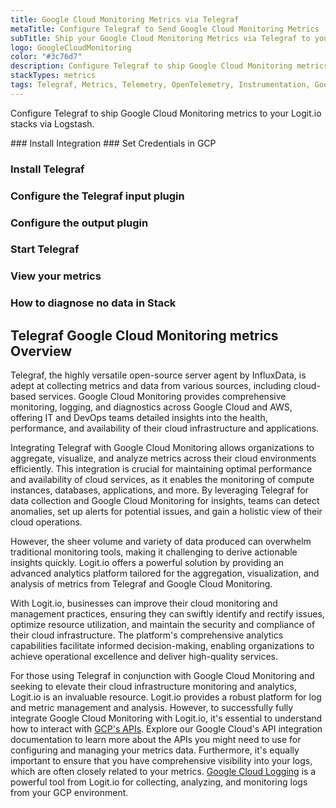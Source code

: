 ```yaml
---
title: Google Cloud Monitoring Metrics via Telegraf
metaTitle: Configure Telegraf to Send Google Cloud Monitoring Metrics
subTitle: Ship your Google Cloud Monitoring Metrics via Telegraf to your Logit.io Stack
logo: GoogleCloudMonitoring
color: "#3c76d7"
description: Configure Telegraf to ship Google Cloud Monitoring metrics to your Logit.io stacks. Get started using our Telegraf Google Cloud Monitoring metrics example.
stackTypes: metrics
tags: Telegraf, Metrics, Telemetry, OpenTelemetry, Instrumentation, Google Cloud Monitoring, Performance Monitoring
---
```


Configure Telegraf to ship Google Cloud Monitoring metrics to your Logit.io stacks via Logstash.

<Steps>
  ### Install Integration
  <InstallIntegration/>
  ### Set Credentials in GCP

  <SetGCPCredentials intro="Google Cloud Monitoring is a singular set of services contained within Google Cloud, specifically designed for the tracking, evaluation, and management of cloud resources and applications, promoting secure and efficient communication between varied software components in a cloud-centric ecosystem."/>
  
  ### Install Telegraf

  <InstallTelegraf />

  ### Configure the Telegraf input plugin

  <TelegrafStackDriverInput metric_type="monitoring.googleapis.com"/>

  ### Configure the output plugin

  <TelegrafOutputPlugin />

  ### Start Telegraf

  <StartTelegraf />

  ### View your metrics
  <LaunchStack stackType="metrics" source="Google_Cloud_Monitoring_Metrics_via_Telegraf" utmMedium="metrics" utmCampaign="telegraf-GoogleCloudMonitoring-metrics" />

  ### How to diagnose no data in Stack

  <DiagnoseNoData />
</Steps>

## Telegraf Google Cloud Monitoring metrics Overview

Telegraf, the highly versatile open-source server agent by InfluxData, is adept at collecting metrics 
and data from various sources, including cloud-based services. Google Cloud Monitoring provides 
comprehensive monitoring, logging, and diagnostics across Google Cloud and AWS, offering IT and 
DevOps teams detailed insights into the health, performance, and availability of their cloud infrastructure and applications.

Integrating Telegraf with Google Cloud Monitoring allows organizations to aggregate, visualize, 
and analyze metrics across their cloud environments efficiently. This integration is crucial for 
maintaining optimal performance and availability of cloud services, as it enables the monitoring 
of compute instances, databases, applications, and more. By leveraging Telegraf for data collection 
and Google Cloud Monitoring for insights, teams can detect anomalies, set up alerts for potential issues, 
and gain a holistic view of their cloud operations.

However, the sheer volume and variety of data produced can overwhelm traditional monitoring tools, 
making it challenging to derive actionable insights quickly. Logit.io offers a powerful solution 
by providing an advanced analytics platform tailored for the aggregation, visualization, and 
analysis of metrics from Telegraf and Google Cloud Monitoring.

With Logit.io, businesses can improve their cloud monitoring and management practices, 
ensuring they can swiftly identify and rectify issues, optimize resource utilization, 
and maintain the security and compliance of their cloud infrastructure. The platform's 
comprehensive analytics capabilities facilitate informed decision-making, enabling organizations 
to achieve operational excellence and deliver high-quality services.

For those using Telegraf in conjunction with Google Cloud Monitoring and seeking to elevate 
their cloud infrastructure monitoring and analytics, Logit.io is an invaluable resource. 
Logit.io provides a robust platform for log and metric management and analysis. However, to 
successfully fully integrate Google Cloud Monitoring with Logit.io, it's essential 
to understand how to interact with [GCP's APIs](/integrations/infrastructure-metrics/google-cloud/api-telegraf-metrics). 
Explore our Google Cloud's API integration documentation to learn more about the APIs you 
might need to use for configuring and managing your metrics data. Furthermore, it's equally 
important to ensure that you have comprehensive visibility into your logs, which are often 
closely related to your metrics. [Google Cloud Logging](https://logit.io/solutions/gcp-logging/) 
is a powerful tool from Logit.io for collecting, analyzing, and monitoring logs from your GCP environment.